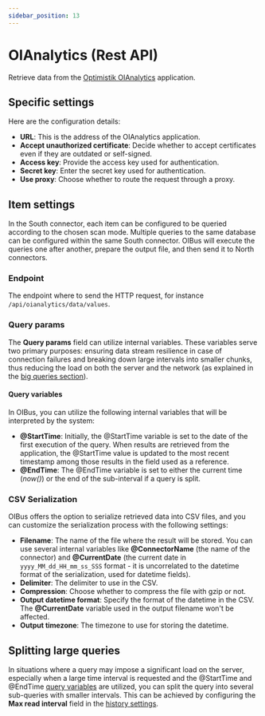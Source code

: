 ```yaml
---
sidebar_position: 13
---
```


# OIAnalytics (Rest API)
Retrieve data from the [Optimistik OIAnalytics](https://optimistik.com/oianalytics/) application.

## Specific settings
Here are the configuration details:

- **URL**: This is the address of the OIAnalytics application.
- **Accept unauthorized certificate**: Decide whether to accept certificates even if they are outdated or self-signed.
- **Access key**: Provide the access key used for authentication.
- **Secret key**: Enter the secret key used for authentication.
- **Use proxy**: Choose whether to route the request through a proxy.

## Item settings
In the South connector, each item can be configured to be queried according to the chosen scan mode. Multiple queries to
the same database can be configured within the same South connector. OIBus will execute the queries one after another,
prepare the output file, and then send it to North connectors.

### Endpoint
The endpoint where to send the HTTP request, for instance `/api/oianalytics/data/values`.

### Query params
The **Query params** field can utilize internal variables. These variables serve two primary purposes:
ensuring data stream resilience in case of connection failures and breaking down large intervals into smaller chunks,
thus reducing the load on both the server and the network (as explained in the [big queries section](#splitting-large-queries)).

#### Query variables
In OIBus, you can utilize the following internal variables that will be interpreted by the system:

- **@StartTime**: Initially, the @StartTime variable is set to the date of the first execution of the query. When results
are retrieved from the application, the @StartTime value is updated to the most recent timestamp among those results in the
field used as a reference.
- **@EndTime**: The @EndTime variable is set to either the current time (_now()_) or the end of the sub-interval if a
query is split.

### CSV Serialization
OIBus offers the option to serialize retrieved data into CSV files, and you can customize the serialization process with
the following settings:
- **Filename**: The name of the file where the result will be stored. You can use several internal variables like
**@ConnectorName** (the name of the connector) and **@CurrentDate** (the current date in `yyyy_MM_dd_HH_mm_ss_SSS`
format - it is uncorrelated to the datetime format of the serialization, used for datetime fields).
- **Delimiter**: The delimiter to use in the CSV.
- **Compression**: Choose whether to compress the file with gzip or not.
- **Output datetime format**: Specify the format of the datetime in the CSV. The **@CurrentDate** variable used in the output
filename won't be affected.
- **Output timezone**: The timezone to use for storing the datetime.

## Splitting large queries
In situations where a query may impose a significant load on the server, especially when a large time interval is requested
and the @StartTime and @EndTime [query variables](#query-variables) are utilized, you can split the query into several
sub-queries with smaller intervals. This can be achieved by configuring the **Max read interval** field in the
[history settings](./common-settings.md#历史设置).
